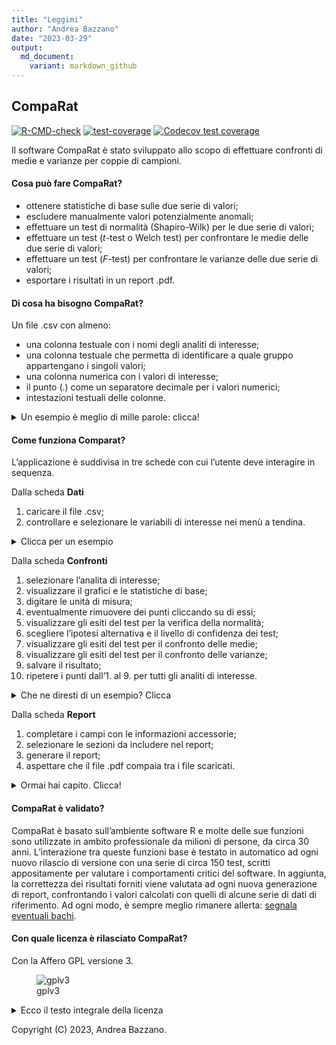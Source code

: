 ```yaml
---
title: "Leggimi"
author: "Andrea Bazzano"
date: "2023-03-29"
output:
  md_document:
    variant: markdown_github
---
```


## CompaRat
<!-- badges: start -->
[![R-CMD-check](https://github.com/andreabz/comparat/actions/workflows/check-standard.yaml/badge.svg)](https://github.com/andreabz/comparat/actions/workflows/check-standard.yaml) [![test-coverage](https://github.com/andreabz/comparat/actions/workflows/test-coverage.yaml/badge.svg)](https://github.com/andreabz/comparat/actions/workflows/test-coverage.yaml)
[![Codecov test coverage](https://codecov.io/gh/andreabz/comparat/branch/master/graph/badge.svg)](https://app.codecov.io/gh/andreabz/comparat?branch=experimental)
<!-- badges: end -->

Il software CompaRat è stato sviluppato allo scopo di effettuare confronti di medie e varianze per coppie di campioni.

#### Cosa può fare CompaRat?
  * ottenere statistiche di base sulle due serie di valori;
  * escludere manualmente valori potenzialmente anomali;
  * effettuare un test di normalità (Shapiro-Wilk) per le due serie di valori;
  * effettuare un test (_t_-test o Welch test) per confrontare le medie delle due serie di valori;
  * effettuare un test (_F_-test) per confrontare le varianze delle due serie di valori;
  * esportare i risultati in un report .pdf.

#### Di cosa ha bisogno CompaRat?
Un file .csv con almeno:

  * una colonna testuale con i nomi degli analiti di interesse;
  * una colonna testuale che permetta di identificare a quale gruppo appartengano i singoli valori;
  * una colonna numerica con i valori di interesse;
  * il punto (.) come un separatore decimale per i valori numerici; 
  * intestazioni testuali delle colonne.

<details>
<summary> Un esempio è meglio di mille parole: clicca! </summary>
<img src="./inst/extdata/inputcsv.png">
</details>

#### Come funziona Comparat?
L'applicazione è suddivisa in tre schede con cui l'utente deve interagire in sequenza.

Dalla scheda **Dati**

  1. caricare il file .csv;
  2. controllare e selezionare le variabili di interesse nei menù a tendina.
  
<details>
<summary> Clicca per un esempio </summary>
<img src="./inst/extdata/dati.png">
</details>

Dalla scheda **Confronti**

  1. selezionare l'analita di interesse;
  2. visualizzare il grafici e le statistiche di base;
  3. digitare le unità di misura;
  4. eventualmente rimuovere dei punti cliccando su di essi;
  5. visualizzare gli esiti del test per la verifica della normalità;
  6. scegliere l'ipotesi alternativa e il livello di confidenza dei test;
  7. visualizzare gli esiti del test per il confronto delle medie;
  8. visualizzare gli esiti del test per il confronto delle varianze;
  9. salvare il risultato;
  10. ripetere i punti dall'1. al 9. per tutti gli analiti di interesse.
  
<details>
<summary> Che ne diresti di un esempio? Clicca </summary>
<img src="./inst/extdata/confronti.png">
</details>
  
Dalla scheda **Report**

  1. completare i campi con le informazioni accessorie;
  2. selezionare le sezioni da includere nel report;
  3. generare il report;
  4. aspettare che il file .pdf compaia tra i file scaricati.

<details>
<summary> Ormai hai capito. Clicca! </summary>
<img src="./inst/extdata/report.png" width="50%">
</details>

#### CompaRat è validato?
CompaRat è basato sull'ambiente software R e molte delle sue funzioni sono utilizzate in ambito professionale da milioni di persone, da circa 30 anni.
L'interazione tra queste funzioni base è testato in automatico ad ogni nuovo rilascio di versione con una serie di circa 150 test, scritti appositamente per valutare i comportamenti critici del software.
In aggiunta, la correttezza dei risultati forniti viene valutata ad ogni nuova generazione di report, confrontando i valori calcolati con quelli di alcune serie di dati di riferimento.
Ad ogni modo, è sempre meglio rimanere allerta: [segnala eventuali bachi](mailto:andrea.bazzano@arpal.liguria.it).

#### Con quale licenza è rilasciato CompaRat?
Con la Affero GPL versione 3.

![gplv3](./inst/extdata/agplv3.png)

<details>
<summary> Ecco il testo integrale della licenza </summary>

### GNU AFFERO GENERAL PUBLIC LICENSE

Version 3, 19 November 2007

Copyright (C) 2007 Free Software Foundation, Inc.
<https://fsf.org/>

Everyone is permitted to copy and distribute verbatim copies of this
license document, but changing it is not allowed.

### Preamble

The GNU Affero General Public License is a free, copyleft license for
software and other kinds of works, specifically designed to ensure
cooperation with the community in the case of network server software.

The licenses for most software and other practical works are designed
to take away your freedom to share and change the works. By contrast,
our General Public Licenses are intended to guarantee your freedom to
share and change all versions of a program--to make sure it remains
free software for all its users.

When we speak of free software, we are referring to freedom, not
price. Our General Public Licenses are designed to make sure that you
have the freedom to distribute copies of free software (and charge for
them if you wish), that you receive source code or can get it if you
want it, that you can change the software or use pieces of it in new
free programs, and that you know you can do these things.

Developers that use our General Public Licenses protect your rights
with two steps: (1) assert copyright on the software, and (2) offer
you this License which gives you legal permission to copy, distribute
and/or modify the software.

A secondary benefit of defending all users' freedom is that
improvements made in alternate versions of the program, if they
receive widespread use, become available for other developers to
incorporate. Many developers of free software are heartened and
encouraged by the resulting cooperation. However, in the case of
software used on network servers, this result may fail to come about.
The GNU General Public License permits making a modified version and
letting the public access it on a server without ever releasing its
source code to the public.

The GNU Affero General Public License is designed specifically to
ensure that, in such cases, the modified source code becomes available
to the community. It requires the operator of a network server to
provide the source code of the modified version running there to the
users of that server. Therefore, public use of a modified version, on
a publicly accessible server, gives the public access to the source
code of the modified version.

An older license, called the Affero General Public License and
published by Affero, was designed to accomplish similar goals. This is
a different license, not a version of the Affero GPL, but Affero has
released a new version of the Affero GPL which permits relicensing
under this license.

The precise terms and conditions for copying, distribution and
modification follow.

### TERMS AND CONDITIONS

#### 0. Definitions.

"This License" refers to version 3 of the GNU Affero General Public
License.

"Copyright" also means copyright-like laws that apply to other kinds
of works, such as semiconductor masks.

"The Program" refers to any copyrightable work licensed under this
License. Each licensee is addressed as "you". "Licensees" and
"recipients" may be individuals or organizations.

To "modify" a work means to copy from or adapt all or part of the work
in a fashion requiring copyright permission, other than the making of
an exact copy. The resulting work is called a "modified version" of
the earlier work or a work "based on" the earlier work.

A "covered work" means either the unmodified Program or a work based
on the Program.

To "propagate" a work means to do anything with it that, without
permission, would make you directly or secondarily liable for
infringement under applicable copyright law, except executing it on a
computer or modifying a private copy. Propagation includes copying,
distribution (with or without modification), making available to the
public, and in some countries other activities as well.

To "convey" a work means any kind of propagation that enables other
parties to make or receive copies. Mere interaction with a user
through a computer network, with no transfer of a copy, is not
conveying.

An interactive user interface displays "Appropriate Legal Notices" to
the extent that it includes a convenient and prominently visible
feature that (1) displays an appropriate copyright notice, and (2)
tells the user that there is no warranty for the work (except to the
extent that warranties are provided), that licensees may convey the
work under this License, and how to view a copy of this License. If
the interface presents a list of user commands or options, such as a
menu, a prominent item in the list meets this criterion.

#### 1. Source Code.

The "source code" for a work means the preferred form of the work for
making modifications to it. "Object code" means any non-source form of
a work.

A "Standard Interface" means an interface that either is an official
standard defined by a recognized standards body, or, in the case of
interfaces specified for a particular programming language, one that
is widely used among developers working in that language.

The "System Libraries" of an executable work include anything, other
than the work as a whole, that (a) is included in the normal form of
packaging a Major Component, but which is not part of that Major
Component, and (b) serves only to enable use of the work with that
Major Component, or to implement a Standard Interface for which an
implementation is available to the public in source code form. A
"Major Component", in this context, means a major essential component
(kernel, window system, and so on) of the specific operating system
(if any) on which the executable work runs, or a compiler used to
produce the work, or an object code interpreter used to run it.

The "Corresponding Source" for a work in object code form means all
the source code needed to generate, install, and (for an executable
work) run the object code and to modify the work, including scripts to
control those activities. However, it does not include the work's
System Libraries, or general-purpose tools or generally available free
programs which are used unmodified in performing those activities but
which are not part of the work. For example, Corresponding Source
includes interface definition files associated with source files for
the work, and the source code for shared libraries and dynamically
linked subprograms that the work is specifically designed to require,
such as by intimate data communication or control flow between those
subprograms and other parts of the work.

The Corresponding Source need not include anything that users can
regenerate automatically from other parts of the Corresponding Source.

The Corresponding Source for a work in source code form is that same
work.

#### 2. Basic Permissions.

All rights granted under this License are granted for the term of
copyright on the Program, and are irrevocable provided the stated
conditions are met. This License explicitly affirms your unlimited
permission to run the unmodified Program. The output from running a
covered work is covered by this License only if the output, given its
content, constitutes a covered work. This License acknowledges your
rights of fair use or other equivalent, as provided by copyright law.

You may make, run and propagate covered works that you do not convey,
without conditions so long as your license otherwise remains in force.
You may convey covered works to others for the sole purpose of having
them make modifications exclusively for you, or provide you with
facilities for running those works, provided that you comply with the
terms of this License in conveying all material for which you do not
control copyright. Those thus making or running the covered works for
you must do so exclusively on your behalf, under your direction and
control, on terms that prohibit them from making any copies of your
copyrighted material outside their relationship with you.

Conveying under any other circumstances is permitted solely under the
conditions stated below. Sublicensing is not allowed; section 10 makes
it unnecessary.

#### 3. Protecting Users' Legal Rights From Anti-Circumvention Law.

No covered work shall be deemed part of an effective technological
measure under any applicable law fulfilling obligations under article
11 of the WIPO copyright treaty adopted on 20 December 1996, or
similar laws prohibiting or restricting circumvention of such
measures.

When you convey a covered work, you waive any legal power to forbid
circumvention of technological measures to the extent such
circumvention is effected by exercising rights under this License with
respect to the covered work, and you disclaim any intention to limit
operation or modification of the work as a means of enforcing, against
the work's users, your or third parties' legal rights to forbid
circumvention of technological measures.

#### 4. Conveying Verbatim Copies.

You may convey verbatim copies of the Program's source code as you
receive it, in any medium, provided that you conspicuously and
appropriately publish on each copy an appropriate copyright notice;
keep intact all notices stating that this License and any
non-permissive terms added in accord with section 7 apply to the code;
keep intact all notices of the absence of any warranty; and give all
recipients a copy of this License along with the Program.

You may charge any price or no price for each copy that you convey,
and you may offer support or warranty protection for a fee.

#### 5. Conveying Modified Source Versions.

You may convey a work based on the Program, or the modifications to
produce it from the Program, in the form of source code under the
terms of section 4, provided that you also meet all of these
conditions:

-   a) The work must carry prominent notices stating that you modified
    it, and giving a relevant date.
-   b) The work must carry prominent notices stating that it is
    released under this License and any conditions added under
    section 7. This requirement modifies the requirement in section 4
    to "keep intact all notices".
-   c) You must license the entire work, as a whole, under this
    License to anyone who comes into possession of a copy. This
    License will therefore apply, along with any applicable section 7
    additional terms, to the whole of the work, and all its parts,
    regardless of how they are packaged. This License gives no
    permission to license the work in any other way, but it does not
    invalidate such permission if you have separately received it.
-   d) If the work has interactive user interfaces, each must display
    Appropriate Legal Notices; however, if the Program has interactive
    interfaces that do not display Appropriate Legal Notices, your
    work need not make them do so.

A compilation of a covered work with other separate and independent
works, which are not by their nature extensions of the covered work,
and which are not combined with it such as to form a larger program,
in or on a volume of a storage or distribution medium, is called an
"aggregate" if the compilation and its resulting copyright are not
used to limit the access or legal rights of the compilation's users
beyond what the individual works permit. Inclusion of a covered work
in an aggregate does not cause this License to apply to the other
parts of the aggregate.

#### 6. Conveying Non-Source Forms.

You may convey a covered work in object code form under the terms of
sections 4 and 5, provided that you also convey the machine-readable
Corresponding Source under the terms of this License, in one of these
ways:

-   a) Convey the object code in, or embodied in, a physical product
    (including a physical distribution medium), accompanied by the
    Corresponding Source fixed on a durable physical medium
    customarily used for software interchange.
-   b) Convey the object code in, or embodied in, a physical product
    (including a physical distribution medium), accompanied by a
    written offer, valid for at least three years and valid for as
    long as you offer spare parts or customer support for that product
    model, to give anyone who possesses the object code either (1) a
    copy of the Corresponding Source for all the software in the
    product that is covered by this License, on a durable physical
    medium customarily used for software interchange, for a price no
    more than your reasonable cost of physically performing this
    conveying of source, or (2) access to copy the Corresponding
    Source from a network server at no charge.
-   c) Convey individual copies of the object code with a copy of the
    written offer to provide the Corresponding Source. This
    alternative is allowed only occasionally and noncommercially, and
    only if you received the object code with such an offer, in accord
    with subsection 6b.
-   d) Convey the object code by offering access from a designated
    place (gratis or for a charge), and offer equivalent access to the
    Corresponding Source in the same way through the same place at no
    further charge. You need not require recipients to copy the
    Corresponding Source along with the object code. If the place to
    copy the object code is a network server, the Corresponding Source
    may be on a different server (operated by you or a third party)
    that supports equivalent copying facilities, provided you maintain
    clear directions next to the object code saying where to find the
    Corresponding Source. Regardless of what server hosts the
    Corresponding Source, you remain obligated to ensure that it is
    available for as long as needed to satisfy these requirements.
-   e) Convey the object code using peer-to-peer transmission,
    provided you inform other peers where the object code and
    Corresponding Source of the work are being offered to the general
    public at no charge under subsection 6d.

A separable portion of the object code, whose source code is excluded
from the Corresponding Source as a System Library, need not be
included in conveying the object code work.

A "User Product" is either (1) a "consumer product", which means any
tangible personal property which is normally used for personal,
family, or household purposes, or (2) anything designed or sold for
incorporation into a dwelling. In determining whether a product is a
consumer product, doubtful cases shall be resolved in favor of
coverage. For a particular product received by a particular user,
"normally used" refers to a typical or common use of that class of
product, regardless of the status of the particular user or of the way
in which the particular user actually uses, or expects or is expected
to use, the product. A product is a consumer product regardless of
whether the product has substantial commercial, industrial or
non-consumer uses, unless such uses represent the only significant
mode of use of the product.

"Installation Information" for a User Product means any methods,
procedures, authorization keys, or other information required to
install and execute modified versions of a covered work in that User
Product from a modified version of its Corresponding Source. The
information must suffice to ensure that the continued functioning of
the modified object code is in no case prevented or interfered with
solely because modification has been made.

If you convey an object code work under this section in, or with, or
specifically for use in, a User Product, and the conveying occurs as
part of a transaction in which the right of possession and use of the
User Product is transferred to the recipient in perpetuity or for a
fixed term (regardless of how the transaction is characterized), the
Corresponding Source conveyed under this section must be accompanied
by the Installation Information. But this requirement does not apply
if neither you nor any third party retains the ability to install
modified object code on the User Product (for example, the work has
been installed in ROM).

The requirement to provide Installation Information does not include a
requirement to continue to provide support service, warranty, or
updates for a work that has been modified or installed by the
recipient, or for the User Product in which it has been modified or
installed. Access to a network may be denied when the modification
itself materially and adversely affects the operation of the network
or violates the rules and protocols for communication across the
network.

Corresponding Source conveyed, and Installation Information provided,
in accord with this section must be in a format that is publicly
documented (and with an implementation available to the public in
source code form), and must require no special password or key for
unpacking, reading or copying.

#### 7. Additional Terms.

"Additional permissions" are terms that supplement the terms of this
License by making exceptions from one or more of its conditions.
Additional permissions that are applicable to the entire Program shall
be treated as though they were included in this License, to the extent
that they are valid under applicable law. If additional permissions
apply only to part of the Program, that part may be used separately
under those permissions, but the entire Program remains governed by
this License without regard to the additional permissions.

When you convey a copy of a covered work, you may at your option
remove any additional permissions from that copy, or from any part of
it. (Additional permissions may be written to require their own
removal in certain cases when you modify the work.) You may place
additional permissions on material, added by you to a covered work,
for which you have or can give appropriate copyright permission.

Notwithstanding any other provision of this License, for material you
add to a covered work, you may (if authorized by the copyright holders
of that material) supplement the terms of this License with terms:

-   a) Disclaiming warranty or limiting liability differently from the
    terms of sections 15 and 16 of this License; or
-   b) Requiring preservation of specified reasonable legal notices or
    author attributions in that material or in the Appropriate Legal
    Notices displayed by works containing it; or
-   c) Prohibiting misrepresentation of the origin of that material,
    or requiring that modified versions of such material be marked in
    reasonable ways as different from the original version; or
-   d) Limiting the use for publicity purposes of names of licensors
    or authors of the material; or
-   e) Declining to grant rights under trademark law for use of some
    trade names, trademarks, or service marks; or
-   f) Requiring indemnification of licensors and authors of that
    material by anyone who conveys the material (or modified versions
    of it) with contractual assumptions of liability to the recipient,
    for any liability that these contractual assumptions directly
    impose on those licensors and authors.

All other non-permissive additional terms are considered "further
restrictions" within the meaning of section 10. If the Program as you
received it, or any part of it, contains a notice stating that it is
governed by this License along with a term that is a further
restriction, you may remove that term. If a license document contains
a further restriction but permits relicensing or conveying under this
License, you may add to a covered work material governed by the terms
of that license document, provided that the further restriction does
not survive such relicensing or conveying.

If you add terms to a covered work in accord with this section, you
must place, in the relevant source files, a statement of the
additional terms that apply to those files, or a notice indicating
where to find the applicable terms.

Additional terms, permissive or non-permissive, may be stated in the
form of a separately written license, or stated as exceptions; the
above requirements apply either way.

#### 8. Termination.

You may not propagate or modify a covered work except as expressly
provided under this License. Any attempt otherwise to propagate or
modify it is void, and will automatically terminate your rights under
this License (including any patent licenses granted under the third
paragraph of section 11).

However, if you cease all violation of this License, then your license
from a particular copyright holder is reinstated (a) provisionally,
unless and until the copyright holder explicitly and finally
terminates your license, and (b) permanently, if the copyright holder
fails to notify you of the violation by some reasonable means prior to
60 days after the cessation.

Moreover, your license from a particular copyright holder is
reinstated permanently if the copyright holder notifies you of the
violation by some reasonable means, this is the first time you have
received notice of violation of this License (for any work) from that
copyright holder, and you cure the violation prior to 30 days after
your receipt of the notice.

Termination of your rights under this section does not terminate the
licenses of parties who have received copies or rights from you under
this License. If your rights have been terminated and not permanently
reinstated, you do not qualify to receive new licenses for the same
material under section 10.

#### 9. Acceptance Not Required for Having Copies.

You are not required to accept this License in order to receive or run
a copy of the Program. Ancillary propagation of a covered work
occurring solely as a consequence of using peer-to-peer transmission
to receive a copy likewise does not require acceptance. However,
nothing other than this License grants you permission to propagate or
modify any covered work. These actions infringe copyright if you do
not accept this License. Therefore, by modifying or propagating a
covered work, you indicate your acceptance of this License to do so.

#### 10. Automatic Licensing of Downstream Recipients.

Each time you convey a covered work, the recipient automatically
receives a license from the original licensors, to run, modify and
propagate that work, subject to this License. You are not responsible
for enforcing compliance by third parties with this License.

An "entity transaction" is a transaction transferring control of an
organization, or substantially all assets of one, or subdividing an
organization, or merging organizations. If propagation of a covered
work results from an entity transaction, each party to that
transaction who receives a copy of the work also receives whatever
licenses to the work the party's predecessor in interest had or could
give under the previous paragraph, plus a right to possession of the
Corresponding Source of the work from the predecessor in interest, if
the predecessor has it or can get it with reasonable efforts.

You may not impose any further restrictions on the exercise of the
rights granted or affirmed under this License. For example, you may
not impose a license fee, royalty, or other charge for exercise of
rights granted under this License, and you may not initiate litigation
(including a cross-claim or counterclaim in a lawsuit) alleging that
any patent claim is infringed by making, using, selling, offering for
sale, or importing the Program or any portion of it.

#### 11. Patents.

A "contributor" is a copyright holder who authorizes use under this
License of the Program or a work on which the Program is based. The
work thus licensed is called the contributor's "contributor version".

A contributor's "essential patent claims" are all patent claims owned
or controlled by the contributor, whether already acquired or
hereafter acquired, that would be infringed by some manner, permitted
by this License, of making, using, or selling its contributor version,
but do not include claims that would be infringed only as a
consequence of further modification of the contributor version. For
purposes of this definition, "control" includes the right to grant
patent sublicenses in a manner consistent with the requirements of
this License.

Each contributor grants you a non-exclusive, worldwide, royalty-free
patent license under the contributor's essential patent claims, to
make, use, sell, offer for sale, import and otherwise run, modify and
propagate the contents of its contributor version.

In the following three paragraphs, a "patent license" is any express
agreement or commitment, however denominated, not to enforce a patent
(such as an express permission to practice a patent or covenant not to
sue for patent infringement). To "grant" such a patent license to a
party means to make such an agreement or commitment not to enforce a
patent against the party.

If you convey a covered work, knowingly relying on a patent license,
and the Corresponding Source of the work is not available for anyone
to copy, free of charge and under the terms of this License, through a
publicly available network server or other readily accessible means,
then you must either (1) cause the Corresponding Source to be so
available, or (2) arrange to deprive yourself of the benefit of the
patent license for this particular work, or (3) arrange, in a manner
consistent with the requirements of this License, to extend the patent
license to downstream recipients. "Knowingly relying" means you have
actual knowledge that, but for the patent license, your conveying the
covered work in a country, or your recipient's use of the covered work
in a country, would infringe one or more identifiable patents in that
country that you have reason to believe are valid.

If, pursuant to or in connection with a single transaction or
arrangement, you convey, or propagate by procuring conveyance of, a
covered work, and grant a patent license to some of the parties
receiving the covered work authorizing them to use, propagate, modify
or convey a specific copy of the covered work, then the patent license
you grant is automatically extended to all recipients of the covered
work and works based on it.

A patent license is "discriminatory" if it does not include within the
scope of its coverage, prohibits the exercise of, or is conditioned on
the non-exercise of one or more of the rights that are specifically
granted under this License. You may not convey a covered work if you
are a party to an arrangement with a third party that is in the
business of distributing software, under which you make payment to the
third party based on the extent of your activity of conveying the
work, and under which the third party grants, to any of the parties
who would receive the covered work from you, a discriminatory patent
license (a) in connection with copies of the covered work conveyed by
you (or copies made from those copies), or (b) primarily for and in
connection with specific products or compilations that contain the
covered work, unless you entered into that arrangement, or that patent
license was granted, prior to 28 March 2007.

Nothing in this License shall be construed as excluding or limiting
any implied license or other defenses to infringement that may
otherwise be available to you under applicable patent law.

#### 12. No Surrender of Others' Freedom.

If conditions are imposed on you (whether by court order, agreement or
otherwise) that contradict the conditions of this License, they do not
excuse you from the conditions of this License. If you cannot convey a
covered work so as to satisfy simultaneously your obligations under
this License and any other pertinent obligations, then as a
consequence you may not convey it at all. For example, if you agree to
terms that obligate you to collect a royalty for further conveying
from those to whom you convey the Program, the only way you could
satisfy both those terms and this License would be to refrain entirely
from conveying the Program.

#### 13. Remote Network Interaction; Use with the GNU General Public License.

Notwithstanding any other provision of this License, if you modify the
Program, your modified version must prominently offer all users
interacting with it remotely through a computer network (if your
version supports such interaction) an opportunity to receive the
Corresponding Source of your version by providing access to the
Corresponding Source from a network server at no charge, through some
standard or customary means of facilitating copying of software. This
Corresponding Source shall include the Corresponding Source for any
work covered by version 3 of the GNU General Public License that is
incorporated pursuant to the following paragraph.

Notwithstanding any other provision of this License, you have
permission to link or combine any covered work with a work licensed
under version 3 of the GNU General Public License into a single
combined work, and to convey the resulting work. The terms of this
License will continue to apply to the part which is the covered work,
but the work with which it is combined will remain governed by version
3 of the GNU General Public License.

#### 14. Revised Versions of this License.

The Free Software Foundation may publish revised and/or new versions
of the GNU Affero General Public License from time to time. Such new
versions will be similar in spirit to the present version, but may
differ in detail to address new problems or concerns.

Each version is given a distinguishing version number. If the Program
specifies that a certain numbered version of the GNU Affero General
Public License "or any later version" applies to it, you have the
option of following the terms and conditions either of that numbered
version or of any later version published by the Free Software
Foundation. If the Program does not specify a version number of the
GNU Affero General Public License, you may choose any version ever
published by the Free Software Foundation.

If the Program specifies that a proxy can decide which future versions
of the GNU Affero General Public License can be used, that proxy's
public statement of acceptance of a version permanently authorizes you
to choose that version for the Program.

Later license versions may give you additional or different
permissions. However, no additional obligations are imposed on any
author or copyright holder as a result of your choosing to follow a
later version.

#### 15. Disclaimer of Warranty.

THERE IS NO WARRANTY FOR THE PROGRAM, TO THE EXTENT PERMITTED BY
APPLICABLE LAW. EXCEPT WHEN OTHERWISE STATED IN WRITING THE COPYRIGHT
HOLDERS AND/OR OTHER PARTIES PROVIDE THE PROGRAM "AS IS" WITHOUT
WARRANTY OF ANY KIND, EITHER EXPRESSED OR IMPLIED, INCLUDING, BUT NOT
LIMITED TO, THE IMPLIED WARRANTIES OF MERCHANTABILITY AND FITNESS FOR
A PARTICULAR PURPOSE. THE ENTIRE RISK AS TO THE QUALITY AND
PERFORMANCE OF THE PROGRAM IS WITH YOU. SHOULD THE PROGRAM PROVE
DEFECTIVE, YOU ASSUME THE COST OF ALL NECESSARY SERVICING, REPAIR OR
CORRECTION.

#### 16. Limitation of Liability.

IN NO EVENT UNLESS REQUIRED BY APPLICABLE LAW OR AGREED TO IN WRITING
WILL ANY COPYRIGHT HOLDER, OR ANY OTHER PARTY WHO MODIFIES AND/OR
CONVEYS THE PROGRAM AS PERMITTED ABOVE, BE LIABLE TO YOU FOR DAMAGES,
INCLUDING ANY GENERAL, SPECIAL, INCIDENTAL OR CONSEQUENTIAL DAMAGES
ARISING OUT OF THE USE OR INABILITY TO USE THE PROGRAM (INCLUDING BUT
NOT LIMITED TO LOSS OF DATA OR DATA BEING RENDERED INACCURATE OR
LOSSES SUSTAINED BY YOU OR THIRD PARTIES OR A FAILURE OF THE PROGRAM
TO OPERATE WITH ANY OTHER PROGRAMS), EVEN IF SUCH HOLDER OR OTHER
PARTY HAS BEEN ADVISED OF THE POSSIBILITY OF SUCH DAMAGES.

#### 17. Interpretation of Sections 15 and 16.

If the disclaimer of warranty and limitation of liability provided
above cannot be given local legal effect according to their terms,
reviewing courts shall apply local law that most closely approximates
an absolute waiver of all civil liability in connection with the
Program, unless a warranty or assumption of liability accompanies a
copy of the Program in return for a fee.

END OF TERMS AND CONDITIONS

### How to Apply These Terms to Your New Programs

If you develop a new program, and you want it to be of the greatest
possible use to the public, the best way to achieve this is to make it
free software which everyone can redistribute and change under these
terms.

To do so, attach the following notices to the program. It is safest to
attach them to the start of each source file to most effectively state
the exclusion of warranty; and each file should have at least the
"copyright" line and a pointer to where the full notice is found.

        <one line to give the program's name and a brief idea of what it does.>
        Copyright (C) <year>  <name of author>

        This program is free software: you can redistribute it and/or modify
        it under the terms of the GNU Affero General Public License as
        published by the Free Software Foundation, either version 3 of the
        License, or (at your option) any later version.

        This program is distributed in the hope that it will be useful,
        but WITHOUT ANY WARRANTY; without even the implied warranty of
        MERCHANTABILITY or FITNESS FOR A PARTICULAR PURPOSE.  See the
        GNU Affero General Public License for more details.

        You should have received a copy of the GNU Affero General Public License
        along with this program.  If not, see <https://www.gnu.org/licenses/>.

Also add information on how to contact you by electronic and paper
mail.

If your software can interact with users remotely through a computer
network, you should also make sure that it provides a way for users to
get its source. For example, if your program is a web application, its
interface could display a "Source" link that leads users to an archive
of the code. There are many ways you could offer source, and different
solutions will be better for different programs; see section 13 for
the specific requirements.

You should also get your employer (if you work as a programmer) or
school, if any, to sign a "copyright disclaimer" for the program, if
necessary. For more information on this, and how to apply and follow
the GNU AGPL, see <https://www.gnu.org/licenses/>.
</details>

Copyright (C) 2023, Andrea Bazzano.
